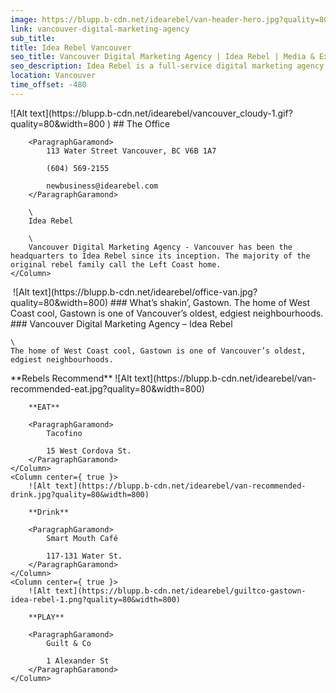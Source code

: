 ```yaml
---
image: https://blupp.b-cdn.net/idearebel/van-header-hero.jpg?quality=80&width=800
link: vancouver-digital-marketing-agency
sub_title:
title: Idea Rebel Vancouver
seo_title: Vancouver Digital Marketing Agency | Idea Rebel | Media & Experiences
seo_description: Idea Rebel is a full-service digital marketing agency in Vancouver offering media buying & strategy, digital experiences, marketing campaigns
location: Vancouver
time_offset: -480
---
```


<Column2>
    <Column>
        ![Alt text](https://blupp.b-cdn.net/idearebel/vancouver_cloudy-1.gif?quality=80&width=800 )
    </Column>
    <Column>
        ## The Office

        <ParagraphGaramond>
            113 Water Street Vancouver, BC V6B 1A7

            (604) 569-2155

            newbusiness@idearebel.com
        </ParagraphGaramond>

        \
        Idea Rebel

        \
        Vancouver Digital Marketing Agency - Vancouver has been the headquarters to Idea Rebel since its inception. The majority of the original rebel family call the Left Coast home.
    </Column>
</Column2>
<Column>
    <Image>
        ![Alt text](https://blupp.b-cdn.net/idearebel/office-van.jpg?quality=80&width=800)
    </Image>
</Column>
<Column>
    ### What’s shakin’, Gastown.
    The home of West Coast cool, Gastown is one of Vancouver’s oldest, edgiest neighbourhoods.
</Column>
<Column>
    ### Vancouver Digital Marketing Agency – Idea Rebel

    \
    The home of West Coast cool, Gastown is one of Vancouver’s oldest, edgiest neighbourhoods.
</Column>
<Column center={ true }>
    **Rebels Recommend**
</Column>
<Column3>
    <Column center={ true }>
        ![Alt text](https://blupp.b-cdn.net/idearebel/van-recommended-eat.jpg?quality=80&width=800)

        **EAT**

        <ParagraphGaramond>
            Tacofino

            15 West Cordova St.
        </ParagraphGaramond>
    </Column>
    <Column center={ true }>
        ![Alt text](https://blupp.b-cdn.net/idearebel/van-recommended-drink.jpg?quality=80&width=800)

        **Drink**

        <ParagraphGaramond>
            Smart Mouth Café

            117-131 Water St.
        </ParagraphGaramond>
    </Column>
    <Column center={ true }>
        ![Alt text](https://blupp.b-cdn.net/idearebel/guiltco-gastown-idea-rebel-1.png?quality=80&width=800)

        **PLAY**

        <ParagraphGaramond>
            Guilt & Co

            1 Alexander St
        </ParagraphGaramond>
    </Column>
</Column3>
